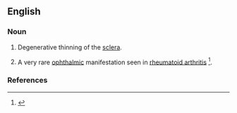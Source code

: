 ==English==

===Noun===
{{en-noun|-|s}}

# {{context|medicine}} Degenerative thinning of the [[sclera]].
# {{context|medicine}} A very rare [[ophthalmic]] manifestation seen in [[rheumatoid arthritis]] <ref>{{reference-journal|author= Wu CC, Yu HC, Yen JH, Tsai WC, Liu HW.|title=Rare extra-articular manifestation of rheumatoid arthritis: scleromalacia perforans.|journal= Kaohsiung J Med Sci|volume= 21|issue=5|pages=233-235|year=2005|pmid=15960070|}}</ref>.

===References===
<references />